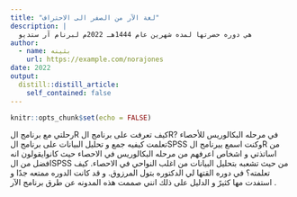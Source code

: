 ```yaml
---
title: "لغة الآر من الصفر الى الاحتراف"
description: |
  هي دوره حضرتها لمده شهرين عام 1444هـ 2022م لبرنام آر ستديو
author:
  - name: بثينه
    url: https://example.com/norajones
date: 2022
output:
  distill::distill_article:
    self_contained: false
---
```



```r
knitr::opts_chunk$set(echo = FALSE)
```


رحلتي مع برنامج الR
كيف تعرفت على برنامج الR?
في مرحله البكالوريس للأحصاء تعلمت كيفيه جمع و تحليل البيانات على برنامج الSPSS وكنت اسمع ييرنامج الR من اساتذتي و اشخاص اعرفهم من مرحله البكالوريس في الاحصاء حيث كانوايقولون انه افضل من الSPSS من حيث تشعبه بتحليل البيانات من اغلب النواحي في الاحصاء.
كيف تعلمته؟
في دوره القتها لي الدكتوره بتول المرزوق.
و قد كانت الدوره ممتعه جدًا و استفدت مها كثيرً و الدليل على ذلك انني صممت هذه المدونه عن طرق برنامج الآر .